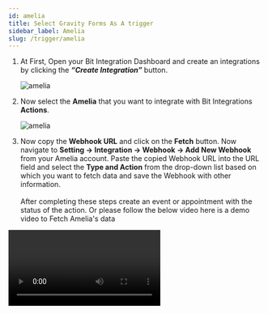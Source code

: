 ```yaml
---
id: amelia
title: Select Gravity Forms As A trigger
sidebar_label: Amelia
slug: /trigger/amelia
---
```




1. At First, Open your Bit Integration Dashboard and create an integrations by clicking the **_“Create Integration”_** button.

   <Image src="trigger/amelia/_create-integration" alt="amelia"  w="1020" h="350"/>

2. Now select the **Amelia** that you want to integrate with Bit Integrations **Actions**.

   <Image src="trigger/amelia/_select-amelia" alt="amelia" w="1020" h="350"/>

3. Now copy the **Webhook URL** and click on the **Fetch** button. Now navigate to **Setting -> Integration -> Webhook -> Add New Webhook** from your Amelia account. Paste the copied Webhook URL into the URL field and select the **Type and Action** from the drop-down list based on which you want to fetch data and save the Webhook with other information.<br/> <br/>
After completing these steps create an event or appointment with the status of the action. Or please follow the below video here is a demo video to Fetch Amelia's data
<Video src="fatch-amelia-data" alt="Amelia" w="1020" h="350" />
   

4. After successfully Fetched the data then click on Set Action button
   <Image src="trigger/amelia/_set-acttion-button" alt="amelia" w="1020" h="350"/>

:::info
  After completing these steps, the **Actions** list will appear, and select the action you want to integrate with your selected **Trigger**. Now you have to **authorize** the Action. To know more about authorization, Go to **Actions** from the left side menu and select the Action you want to integrate with your chosen trigger.
:::
